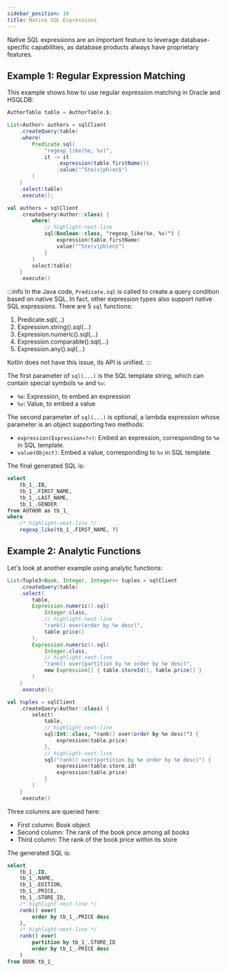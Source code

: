 ```yaml
---
sidebar_position: 10
title: Native SQL Expressions
---
```



Native SQL expressions are an important feature to leverage database-specific capabilities, as database products always have proprietary features.

## Example 1: Regular Expression Matching

This example shows how to use regular expression matching in Oracle and HSQLDB:

<Tabs groupId="language">
<TabItem value="java" label="Java">

```java
AuthorTable table = AuthorTable.$;

List<Author> authors = sqlClient
    .createQuery(table)
    .where(
        Predicate.sql(
            "regexp_like(%e, %v)", 
            it -> it
                .expression(table.firstName())
                .value("^Ste(v|ph)en$")
        )
    )
    .select(table)
    .execute();
```

</TabItem>
<TabItem value="kotlin" label="Kotlin">

```kotlin
val authors = sqlClient
    .createQuery(Author::class) {
        where(
            // highlight-next-line
            sql(Boolean::class, "regexp_like(%e, %v)") {
                expression(table.firstName)
                value("^Ste(v|ph)en$")
            }
        )
        select(table)
    }
    .execute() 
```

</TabItem>
</Tabs>

:::info
In the Java code, `Predicate.sql` is called to create a query condition based on native SQL. In fact, other expression types also support native SQL expressions. There are 5 `sql` functions:

1.  Predicate.sql(...)
2.  Expression.string().sql(...) 
3.  Expression.numeric().sql(...)
4.  Expression.comparable().sql(...)
5.  Expression.any().sql(...)

Kotlin does not have this issue, its API is unified.
:::

The first parameter of `sql(...)` is the SQL template string, which can contain special symbols `%e` and `%v`:

- `%e`: Expression, to embed an expression
- `%v`: Value, to embed a value

The second parameter of `sql(...)` is optional, a lambda expression whose parameter is an object supporting two methods:

- `expression(Expression<?>)`: Embed an expression, corresponding to `%e` in SQL template.
- `value(Object)`: Embed a value, corresponding to `%v` in SQL template.

The final generated SQL is:

```sql
select
    tb_1_.ID,
    tb_1_.FIRST_NAME,
    tb_1_.LAST_NAME, 
    tb_1_.GENDER
from AUTHOR as tb_1_  
where
    /* highlight-next-line */
    regexp_like(tb_1_.FIRST_NAME, ?) 
```

## Example 2: Analytic Functions

Let's look at another example using analytic functions:

<Tabs groupId="language">
<TabItem value="java" label="Java">

```java 
List<Tuple3<Book, Integer, Integer>> tuples = sqlClient
    .createQuery(table)
    .select(
        table,
        Expression.numeric().sql(
            Integer.class,
            // highlight-next-line
            "rank() over(order by %e desc)",
            table.price()
        ),
        Expression.numeric().sql(
            Integer.class,
            // highlight-next-line
            "rank() over(partition by %e order by %e desc)",
            new Expression[] { table.storeId(), table.price() }
        )
    )
    .execute();
```

</TabItem>
<TabItem value="kotlin" label="Kotlin">

```kotlin
val tuples = sqlClient
    .createQuery(Author::class) {
        select(
            table,
            // highlight-next-line
            sql(Int::class, "rank() over(order by %e desc)") {
                expression(table.price)
            },
            // highlight-next-line
            sql("rank() over(partition by %e order by %e desc)") {
                expression(table.store.id)
                expression(table.price)
            }
        )
    }
    .execute()
```

</TabItem>
</Tabs>

Three columns are queried here:

-   First column: Book object
-   Second column: The rank of the book price among all books
-   Third column: The rank of the book price within its store

The generated SQL is:

```sql
select
    tb_1_.ID,
    tb_1_.NAME,
    tb_1_.EDITION,
    tb_1_.PRICE,
    tb_1_.STORE_ID,
    /* highlight-next-line */
    rank() over(
        order by tb_1_.PRICE desc
    ),
    /* highlight-next-line */ 
    rank() over(
        partition by tb_1_.STORE_ID
        order by tb_1_.PRICE desc 
    )
from BOOK tb_1_
```
